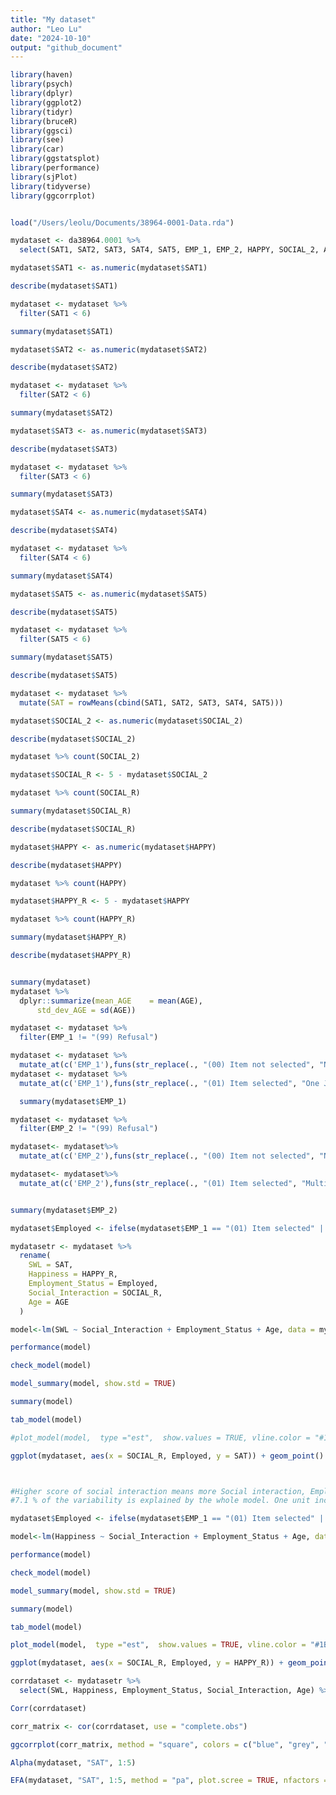 ```yaml
---
title: "My dataset"
author: "Leo Lu"
date: "2024-10-10"
output: "github_document"
---
```

```r
library(haven)
library(psych)
library(dplyr)
library(ggplot2)
library(tidyr)
library(bruceR)
library(ggsci)
library(see)
library(car)
library(ggstatsplot)
library(performance)
library(sjPlot)
library(tidyverse)
library(ggcorrplot)


load("/Users/leolu/Documents/38964-0001-Data.rda")

```

```r
mydataset <- da38964.0001 %>%
  select(SAT1, SAT2, SAT3, SAT4, SAT5, EMP_1, EMP_2, HAPPY, SOCIAL_2, AGE, WORK_HRS, SLEEPHRS,)

mydataset$SAT1 <- as.numeric(mydataset$SAT1)

describe(mydataset$SAT1)

mydataset <- mydataset %>%
  filter(SAT1 < 6)

summary(mydataset$SAT1)

mydataset$SAT2 <- as.numeric(mydataset$SAT2)

describe(mydataset$SAT2)

mydataset <- mydataset %>%
  filter(SAT2 < 6)

summary(mydataset$SAT2)

mydataset$SAT3 <- as.numeric(mydataset$SAT3)

describe(mydataset$SAT3)

mydataset <- mydataset %>%
  filter(SAT3 < 6)

summary(mydataset$SAT3)

mydataset$SAT4 <- as.numeric(mydataset$SAT4)

describe(mydataset$SAT4)

mydataset <- mydataset %>%
  filter(SAT4 < 6)

summary(mydataset$SAT4)

mydataset$SAT5 <- as.numeric(mydataset$SAT5)

describe(mydataset$SAT5)

mydataset <- mydataset %>%
  filter(SAT5 < 6)

summary(mydataset$SAT5)

describe(mydataset$SAT5)

mydataset <- mydataset %>%
  mutate(SAT = rowMeans(cbind(SAT1, SAT2, SAT3, SAT4, SAT5)))

mydataset$SOCIAL_2 <- as.numeric(mydataset$SOCIAL_2)

describe(mydataset$SOCIAL_2)

mydataset %>% count(SOCIAL_2)

mydataset$SOCIAL_R <- 5 - mydataset$SOCIAL_2

mydataset %>% count(SOCIAL_R)

summary(mydataset$SOCIAL_R)

describe(mydataset$SOCIAL_R)

mydataset$HAPPY <- as.numeric(mydataset$HAPPY)

describe(mydataset$HAPPY)

mydataset %>% count(HAPPY)

mydataset$HAPPY_R <- 5 - mydataset$HAPPY

mydataset %>% count(HAPPY_R)

summary(mydataset$HAPPY_R)

describe(mydataset$HAPPY_R)



```
```r
summary(mydataset)
mydataset %>%
  dplyr::summarize(mean_AGE    = mean(AGE),
      std_dev_AGE = sd(AGE))
```

```r

mydataset <- mydataset %>%
  filter(EMP_1 != "(99) Refusal")

mydataset <- mydataset %>%
  mutate_at(c('EMP_1'),funs(str_replace(., "(00) Item not selected", "Not in One Job")))
mydataset <- mydataset %>%  
  mutate_at(c('EMP_1'),funs(str_replace(., "(01) Item selected", "One Job")))

  summary(mydataset$EMP_1)

mydataset <- mydataset %>%
  filter(EMP_2 != "(99) Refusal")

mydataset<- mydataset%>%
  mutate_at(c('EMP_2'),funs(str_replace(., "(00) Item not selected", "Not in Multiple Jobs")))

mydataset<- mydataset%>%
  mutate_at(c('EMP_2'),funs(str_replace(., "(01) Item selected", "Multiple Jobs")))


summary(mydataset$EMP_2)


```

```r
mydataset$Employed <- ifelse(mydataset$EMP_1 == "(01) Item selected" | mydataset$EMP_2 == "(01) Item selected", "1", "0")

mydatasetr <- mydataset %>%
  rename(
    SWL = SAT,
    Happiness = HAPPY_R,
    Employment_Status = Employed,
    Social_Interaction = SOCIAL_R,
    Age = AGE
  )

model<-lm(SWL ~ Social_Interaction + Employment_Status + Age, data = mydatasetr)

performance(model)

check_model(model)

model_summary(model, show.std = TRUE)

summary(model)

tab_model(model)

#plot_model(model,  type ="est",  show.values = TRUE, vline.color = "#1B191999", line.size = 1.5, dot.size = 2.5, colors = "black") + theme_bruce() + geom_errorbarh(aes(y = SWL, xmin = 0.94, xmax = 1), height = 0.2, size = 1.5) 

ggplot(mydataset, aes(x = SOCIAL_R, Employed, y = SAT)) + geom_point() + geom_smooth(method = lm) + theme_bruce()



#Higher score of social interaction means more Social interaction, Employed yes means employed.
#7.1 % of the variability is explained by the whole model. One unit increase in Social interaction frequency means a 0.197 increase in Satisfaction With life. Being employed means a 0.194 increase in satisfaction with life.
```

```r
mydataset$Employed <- ifelse(mydataset$EMP_1 == "(01) Item selected" | mydataset$EMP_2 == "(01) Item selected", "1", "0")

model<-lm(Happiness ~ Social_Interaction + Employment_Status + Age, data = mydatasetr)

performance(model)

check_model(model)

model_summary(model, show.std = TRUE)

summary(model)

tab_model(model)

plot_model(model,  type ="est",  show.values = TRUE, vline.color = "#1B191999", line.size = 1, dot.size = 2, colors = "black") + theme_bruce()

ggplot(mydataset, aes(x = SOCIAL_R, Employed, y = HAPPY_R)) + geom_point() + geom_smooth(method = lm) + theme_bruce()
```

```r
corrdataset <- mydatasetr %>%
  select(SWL, Happiness, Employment_Status, Social_Interaction, Age) %>% mutate(Employment_Status = as.numeric(Employment_Status))

Corr(corrdataset)

corr_matrix <- cor(corrdataset, use = "complete.obs") 

ggcorrplot(corr_matrix, method = "square", colors = c("blue", "grey", "white"), title = "Correlation Plot", lab = TRUE)
```
```r

Alpha(mydataset, "SAT", 1:5)

EFA(mydataset, "SAT", 1:5, method = "pa", plot.scree = TRUE, nfactors = c("parallel"))


```





